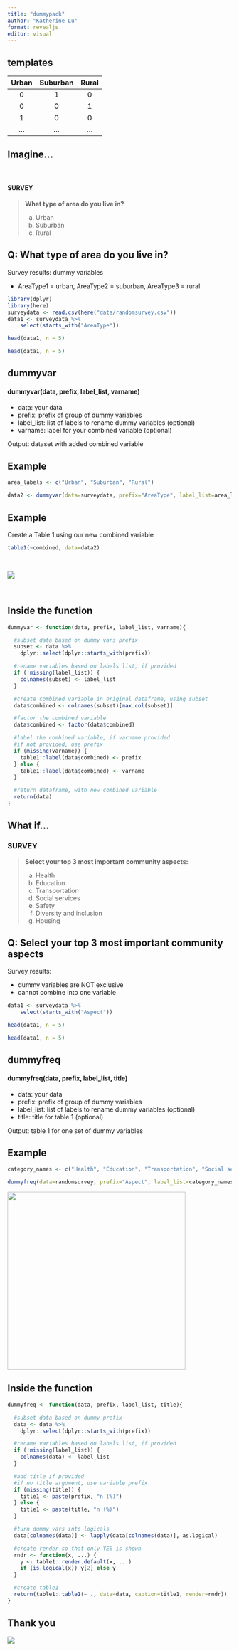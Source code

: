 ```yaml
---
title: "dummypack"
author: "Katherine Lu"
format: revealjs
editor: visual
---
```


## templates

| Urban | Suburban | Rural |
|:-----:|:--------:|:-----:|
|   0   |    1     |   0   |
|   0   |    0     |   1   |
|   1   |    0     |   0   |
|  ...  |   ...    |  ...  |

## Imagine... {background-color="#f0edf2"}

\

#### SURVEY

> **What type of area do you live in?**
>
> a)  Urban
> b)  Suburban
> c)  Rural

## Q: What type of area do you live in? {background-color="#f0edf2"}

Survey results: dummy variables

-   AreaType1 = urban, AreaType2 = suburban, AreaType3 = rural

```r
library(dplyr)
library(here)
surveydata <- read.csv(here("data/randomsurvey.csv"))
data1 <- surveydata %>%
    select(starts_with("AreaType"))
```

``` r
head(data1, n = 5)
```

```r
head(data1, n = 5)
```

## dummyvar {background-color="#f0edf2"}

#### dummyvar(data, prefix, label_list, varname)

-   data: your data
-   prefix: prefix of group of dummy variables
-   label_list: list of labels to rename dummy variables (optional)
-   varname: label for your combined variable (optional)

Output: dataset with added combined variable

## Example {background-color="#f0edf2"}

``` r
area_labels <- c("Urban", "Suburban", "Rural")

data2 <- dummyvar(data=surveydata, prefix="AreaType", label_list=area_labels, varname="Area Types")
```

## Example {background-color="#f0edf2"}

Create a Table 1 using our new combined variable

```r
table1(~combined, data=data2)
```

\

![](images/dummyvartable1.png){fig-align="center" width=auto}

\

## Inside the function {background-color="#f0edf2"}

``` r
dummyvar <- function(data, prefix, label_list, varname){

  #subset data based on dummy vars prefix
  subset <- data %>%
    dplyr::select(dplyr::starts_with(prefix))

  #rename variables based on labels list, if provided
  if (!missing(label_list)) {
    colnames(subset) <- label_list
  }

  #create combined variable in original dataframe, using subset
  data$combined <- colnames(subset)[max.col(subset)]

  #factor the combined variable
  data$combined <- factor(data$combined)

  #label the combined variable, if varname provided
  #if not provided, use prefix
  if (missing(varname)) {
    table1::label(data$combined) <- prefix
  } else {
    table1::label(data$combined) <- varname
  }

  #return dataframe, with new combined variable
  return(data)
}
```

## What if... {.smaller background-color="#f0edf2"}

### SURVEY

> **Select your top 3 most important community aspects:**
>
> a)  Health
> b)  Education
> c)  Transportation
> d)  Social services
> e)  Safety
> f)  Diversity and inclusion
> g)  Housing


## Q: Select your top 3 most important community aspects {background-color="#f0edf2"}

Survey results:

*   dummy variables are NOT exclusive
*   cannot combine into one variable

```r
data1 <- surveydata %>%
    select(starts_with("Aspect"))
```

``` r
head(data1, n = 5)
```

```r
head(data1, n = 5)
```


## dummyfreq {background-color="#f0edf2"}

#### dummyfreq(data, prefix, label_list, title)

-   data: your data
-   prefix: prefix of group of dummy variables
-   label_list: list of labels to rename dummy variables (optional)
-   title: title for table 1 (optional)

Output: table 1 for one set of dummy variables

## Example {background-color="#f0edf2"}

``` r
category_names <- c("Health", "Education", "Transportation", "Social services", "Safety", "Diversity & inclusion", "Housing")

dummyfreq(data=randomsurvey, prefix="Aspect", label_list=category_names, title="Community aspects")
```

![](images/dummyfreqtable1.png){fig-align="center" width="400"}

## Inside the function {background-color="#f0edf2"}
```r
dummyfreq <- function(data, prefix, label_list, title){

  #subset data based on dummy prefix
  data <- data %>%
    dplyr::select(dplyr::starts_with(prefix))

  #rename variables based on labels list, if provided
  if (!missing(label_list)) {
    colnames(data) <- label_list
  }

  #add title if provided
  #if no title argument, use variable prefix
  if (missing(title)) {
    title1 <- paste(prefix, "n (%)")
  } else {
    title1 <- paste(title, "n (%)")
  }

  #turn dummy vars into logicals
  data[colnames(data)] <- lapply(data[colnames(data)], as.logical)

  #create render so that only YES is shown
  rndr <- function(x, ...) {
    y <- table1::render.default(x, ...)
    if (is.logical(x)) y[2] else y
  }

  #create table1
  return(table1::table1(~ ., data=data, caption=title1, render=rndr))
}
```

## Thank you {background-color="#f0edf2"}

![](images/dummies.jpg){fig-align="center" width=auto}

